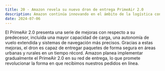 ```yaml
---
title: 20 - Amazon revela su nuevo dron de entrega PrimeAir 2.0
description: Amazon continúa innovando en el ámbito de la logística con el lanzamiento de su último dron de entrega, el PrimeAir 2.0. Equipado con tecnología de vanguardia, este dron promete realizar entregas más rápidas y eficientes que nunca.
date: 2024-07-06
---
```


El PrimeAir 2.0 presenta una serie de mejoras con respecto a su predecesor, incluida una mayor capacidad de carga, una autonomía de vuelo extendida y sistemas de navegación más precisos. Gracias a estas mejoras, el dron es capaz de entregar paquetes de forma segura en áreas urbanas y rurales en un tiempo récord. Amazon planea implementar gradualmente el PrimeAir 2.0 en su red de entrega, lo que promete revolucionar la forma en que recibimos nuestros pedidos en línea.
